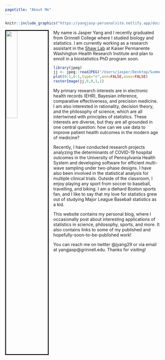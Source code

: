 ```yaml
---
pagetitle: "About Me"
---
```


::: {.floatting}

```r
knitr::include_graphics("https://yangjasp-personalsite.netlify.app/docs/images/jasperphoto.jpg")
```



<img src="docs/images/jasperphoto.jpg" style="width:27%; border:3px solid; margin-right: 15px" align="left">
My name is Jasper Yang and I recently graduated from Grinnell College where I studied biology and statistics. I am currently working as a research assistant in the [Shaw Lab](https://shawstat.org/) at Kaiser Permanente Washington Health Research Institute and plan to enroll in a biostatistics PhD program soon.

:::

```r
library(jpeg)
jj <- jpeg::readJPEG("/Users/jasper/Desktop/SummerWork2020/distill_site/docs/images/jasperphoto.jpg",native=TRUE)
plot(0:1,0:1,type="n",ann=FALSE,axes=FALSE)
rasterImage(jj,0,0,1,1)
```

My primary research interests are in electronic health records (EHR), Bayesian inference, comparative effectiveness, and precision medicine. I am also interested in rationality, decision theory, and the philosophy of science, which are all intertwined with principles of statistics. These interests are diverse, but they are all grounded in one central question: how can we use data to improve patient health outcomes in the modern age of medicine?

Recently, I have conducted research projects analyzing the determinants of COVID-19 hospital outcomes in the University of Pennsylvania Health System and developing software for efficient multi-wave sampling under two-phase designs. I have also been involved in the statistical analysis for multiple clinical trials. Outside of the classroom, I enjoy playing any sport from soccer to baseball, travelling, and biking. I am a diehard Boston sports fan, and I like to say that my love for statistics grew out of studying Major League Baseball statistics as a kid.

This website contains my personal blog, where I occasionally post about interesting applications of statistics in science, philosophy, sports, and more. It also contains links to some of my published and hopefully-soon-to-be-published work! 

You can reach me on twitter @jyang29 or via email at yangjasp@grinnell.edu. Thanks for visiting!








